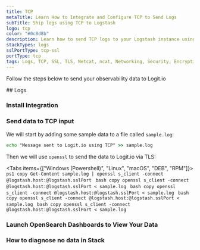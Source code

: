```yaml
---
title: TCP
metaTitle: Learn How to Integrate and Configure TCP to Send Logs
subTitle: Ship logs using TCP to Logstash
logo: tcp
color: "#0c8d8b"
description: Learn how to send TCP logs to your Logstash instance using our configuration examples. Simplify sending logs with Logit.io's data config examples and guides.
stackTypes: logs
sslPortType: tcp-ssl
portType: tcp
tags: Logs, TCP, SSL, TLS, Netcat, ncat, Networking, Security, Encryption, Network Protocol, Tcp
---
```


Follow the steps below to send your observability data to Logit.io

<Steps>
  ## Logs

  ### Install Integration

  <InstallIntegration/>

  ### Send data to TCP input

  We will start by adding some sample data to a file called `sample.log`:

  ```cmd copy
  echo "Message sent to Logit.io using TCP" >> sample.log
  ```

  Then we will use `openssl` to send the data to Logit.io via TLS:

  <Tabs items={["Windows (Powershell)", "Linux", "macOS", "DEB", "RPM"]}>
    <Tab>
      ```ps1 copy
      Get-Content sample.log | openssl s_client -connect @logstash.host:@logstash.sslPort
      ```
    </Tab>
    <Tab>
      ```bash copy
      openssl s_client -connect @logstash.host:@logstash.sslPort < sample.log
      ```
    </Tab>
    <Tab>
      ```bash copy
      openssl s_client -connect @logstash.host:@logstash.sslPort < sample.log
      ```
    </Tab>
    <Tab>
      ```bash copy
      openssl s_client -connect @logstash.host:@logstash.sslPort < sample.log
      ```
    </Tab>
    <Tab>
      ```bash copy
      openssl s_client -connect @logstash.host:@logstash.sslPort < sample.log
      ```
    </Tab>
  </Tabs>

  ### Launch OpenSearch Dashboards to View Your Data

  <LaunchVisualizer type="logs" />

  ### How to diagnose no data in Stack

  <DiagnoseNoData />

</Steps>
    

